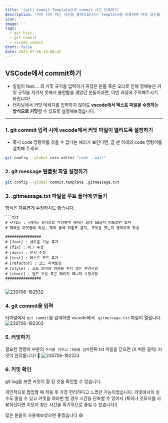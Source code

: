 ```yaml
---
title: '(git) Commit Template으로 commit 시간 단축하기'
description: '커밋 타자 치는 시간을 줄여드립니다! Template을 이용하여 커밋 실수를 방지하고 시간을 단축하는 법에 대해 알아보겠습니다.'
icon: ''
image: ''
tags:
  - git hist
  - git commit
  - vscode commit
draft: false
date: 2023-07-06 19:08:42
---
```


## VSCode에서 commit하기

- 일일이 feat:... 의 커밋 규칙을 입력하기 귀찮은 분들 혹은 오타로 인해 정해놓은 커밋 규칙을 지키지 못해서 불편함을 겪었던 분들이라면, 이번 과정에 주목해주시기 바랍니다!
- 터미널에서 커밋 메세지를 입력하지 않아도 **vscode에서 텍스트 파일을 수정하는 방식으로 커밋**할 수 있도록 설정해보겠습니다.

---

### 1. git commit 입력 시에 vscode에서 커밋 파일이 열리도록 설정하기

- 혹시 code 명령어를 찾을 수 없다는 에러가 보인다면, 글 맨 아래의 code 명령어를 설치해 주세요.

```bash
git config --global core.editor "code --wait"
```

### 2. git message 템플릿 파일 설정하기

```bash
git config --global commit.template .gitmessage.txt
```

### 3. .gitmessage.txt 파일을 루트 폴더에 만들기

형식은 자유롭게 수정하셔도 좋습니다.

    ```txt
    # <타입> : <제목> 형식으로 작성하며 제목은 최대 50글자 정도로만 입력
    # 제목을 아랫줄에 작성, 제목 끝에 마침표 금지, 무엇을 했는지 명확하게 작성

    ################
    # [feat] : 새로운 기능 추가
    # [fix] : 버그 수정
    # [docs] : 문서 수정
    # [test] : 테스트 코드 추가
    # [refactor] : 코드 리팩토링
    # [style] : 코드 의미에 영향을 주지 않는 변경사항
    # [chore] : 빌드 부분 혹은 패키지 매니저 수정사항
    ################
    ```

![230706-182532](/posts/commit/230706-182532.png)

### 4. git commit을 입력

터미널에서 `git commit`을 입력하면 vscode에서 `.gitmessage.txt` 파일이 열립니다.
![230706-182303](/posts/commit/230706-182303.png)

### 5. 커밋하기

필요한 명령어 부분의 `주석을 지우고 내용을 입력`한뒤 txt 파일을 닫으면 (X 버튼 클릭) 커밋이 완료됩니다! 👏
![230706-182223](/posts/commit/230706-182223.png)

### 6. 커밋 확인

git log를 보면 커밋이 잘 된 것을 확인할 수 있습니다.

개인적으로 협업할 때 적용 후 가장 편리하다고 느꼈던 기능이었습니다.
커밋에서의 실수도 줄일 수 있고 커밋을 여러번 할 경우 시간을 단축할 수 있어서
(특히나 깃모지를 사용하신다면 이모지 찾는 시간을 획기적으로 줄일 수 있습니다!)

많은 분들이 사용해보셨으면 좋겠습니다 😄
